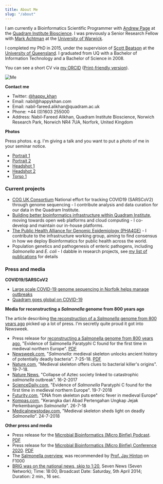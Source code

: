 ```yaml
---
title: About Me
slug: "/about"
---
```


I am currently a Bioinformatics Scientific Programmer with [Andrew Page](https://quadram.ac.uk/people/andrew-page/) at
the [Quadram Institute Bioscience](https://quadram.ac.uk/andrew-page/). I was previously a Senior Research Fellow with
[Mark Achtman](https://royalsociety.org/people/mark-achtman-10964/) at the [University of Warwick](https://warwick.ac.uk/fac/sci/med/research/biomedical/labs/machtman/achtmanlab/).

I completed my PhD in 2015, under the supervision of [Scott
Beatson](http://www.aidrc.org.au/scott-beatson) at the [University of
Queensland](http://www.aidrc.org.au/). I graduated from UQ with a
Bachelor of Information Technology and a Bachelor of Science in 2008.

You can see a short CV via [my ORCID](https://orcid.org/0000-0002-1243-0767) ([Print-friendly version](https://orcid.org/0000-0002-1243-0767/print)).

![Me](/img/Nabil-FareedAlikhan-portSQ.jpg "Me")

**Contact me**

- Twitter: [@happy_khan](https://twitter.com/happy_khan)
- Email: &#110;&#097;&#098;&#105;&#108;&#064;&#104;&#097;&#112;&#112;&#121;&#107;&#104;&#097;&#110;&#046;&#099;&#111;&#109;
- Email: &#110;&#097;&#098;&#105;&#108;&#045;&#102;&#097;&#114;&#101;&#101;&#100;&#046;&#097;&#108;&#105;&#107;&#104;&#097;&#110;&#064;&#113;&#117;&#097;&#100;&#114;&#097;&#109;&#046;&#097;&#099;&#046;&#117;&#107;
- Phone: +44 (0)1603 255000
- Address: Nabil-Fareed Alikhan, Quadram Institute Bioscience, Norwich Research Park, Norwich NR4 7UA, Norfork, United Kingdom

**Photos**

Press photos. e.g. I'm giving a talk and you want to put a photo of me in your seminar notice.

- [Portrait 1](/img/Nabil-FareedAlikhan-port1.jpg)
- [Portrait 2](/img/Nabil-FareedAlikhan-port2bw.jpg)
- [Headshot 1](/img/Nabil-FareedAlikhan-head1.jpg)
- [Headshot 2](/img/Nabil-FareedAlikhan-head2.jpg)
- [Torso 1](/img/Nabil-FareedAlikhan-torso1.jpg)

### Current projects

- [COG UK Consortium](https://www.cogconsortium.uk/about/) National effort for tracking COVID19 (SARSCoV2) through genome sequencing - I contribute analysis and data curation for our data in the Quadram Institute.
- [Building better bioinformatics infrastructure within Quadram Institute](https://www.climb.ac.uk/press-release-from-qib/), moving towards open web platforms and cloud computing - I co-develop and maintain our in-house platforms.
- [The Public Health Alliance for Genomic Epidemiology (PHA4GE)](https://pha4ge.org/) - I contribute to the infrastructure working group, aiming to find consensus in how we deploy Bioinformatics for public health across the world.
- Population genetics and pathogenesis of enteric pathogens, including _Salmonella_ and _E. coli_ - I dabble in research projects, see [my list of publications](/publications) for details

### Press and media

**COVID19/SARSCoV2**

- [Large scale COVID-19 genome sequencing in Norfolk helps manage outbreaks](https://quadram.ac.uk/covid-19-genome-sequencing-in-norfolk-helps-manage-coronavirus-outbreaks/)
- [Quadram goes global on COVID-19](https://quadram.ac.uk/blogs/quadram-goes-global-on-covid-19/)

**Media for reconstructing a _Salmonella_ genome from 800 years ago**

The article describing [the reconstruction of a _Salmonella_ genome from 800 years ago](https://dx.doi.org/10.1016%2Fj.cub.2018.05.058) picked up a lot of press. I'm secretly quite proud it got into Newsweek.

- Press release for [reconstructing a Salmonella genome from 800 years ago](https://warwick.ac.uk/newsandevents/pressreleases/evidence_of_salmonella/), "Evidence of Salmonella Paratyphi C found for the first time in medieval northern Europe". [PDF](/pr/PR-uowparac.pdf)
- [Newsweek.com](https://www.newsweek.com/salmonella-medieval-skeleton-unlocks-ancient-history-potentially-deadly-1042007), "_Salmonella_: medieval skeleton unlocks ancient history of potentially deadly bacteria". 7-25-18. [PDF](/pr/PR-paracnewsweek.pdf)
- [Nature.com](https://www.nature.com/articles/d41586-018-05784-9), "Medieval skeleton offers clues to bacterial killer's origins". 19-7-18.
- [Nature News](https://www.nature.com/news/collapse-of-aztec-society-linked-to-catastrophic-salmonella-outbreak-1.21485), "Collapse of Aztec society linked to catastrophic _salmonella_ outbreak". 16-2-2017
- [ScienceDaily.com](https://www.sciencedaily.com/releases/2018/07/180719112214.htm), "Evidence of _Salmonella_ Paratyphi C found for the first time in medieval northern Europe". 19-7-2018
- [Futurity.com](https://www.futurity.org/enteric-fever-salmonella-medieval-europe-1816602-2/), "DNA from skeleton puts enteric fever in medieval Europe"
- [Kompas.com](https://sains.kompas.com/read/2018/07/26/170300523/kerangka-dari-abad-pertengahan-ungkap-jejak-perkembangan-salmonella), "Kerangka dari Abad Pertengahan Ungkap Jejak Perkembangan _Salmonella_". 26-7-18
- [Medicalnewstoday.com](https://www.medicalnewstoday.com/articles/322566.php), "Medieval skeleton sheds light on deadly _Salmonella_". 24-7-2018

**Other press and media**

- Press release for the [Microbial Bioinformatics (Micro Binfie) Podcast](https://quadram.ac.uk/micro-bioinformatics-podcast/). [PDF](/pr/PR-microbinfie.pdf)
- Press release for the [Microbial Bioinformatics (Micro Binfie) Conference 2020](https://quadram.ac.uk/how-to-share-knowledge-in-a-pandemic/). [PDF](/pr/PR-micro-conference.pdf)
- The [Salmonella overview](https://f1000.com/prime/732990913), was recommended by [Prof. Jay Hinton](https://www.liverpool.ac.uk/integrative-biology/staff/jay-hinton/) on F1000
- [BRIG was on the national news, skip to 1:20](https://www.youtube.com/watch?v=w5y_siLhPn8), Seven News (Seven Network); Time: 18:00; Broadcast Date: Saturday, 5th April 2014; Duration: 2 min., 16 sec.
